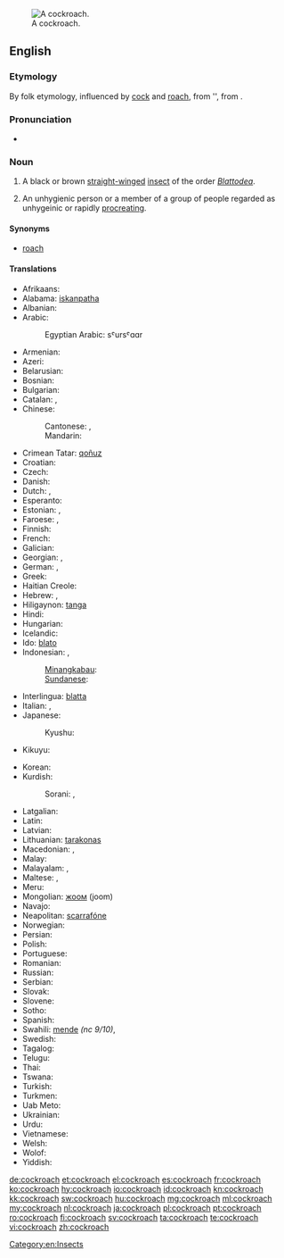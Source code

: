 [[Image:Cockroachcloseup.jpg|thumb|A cockroach.]]
==English==

{{wikipedia}}

===Etymology===
By folk etymology, influenced by [[cock]] and [[roach]], from {{etyl|es}} ''{{term|cucaracha||woodlouse|lang=es}}, from {{term|cuco||caterpillar|lang=es}}.

===Pronunciation===
* {{audio|en-us-cockroach.ogg|Audio (US)}}

===Noun===
{{en-noun|es}}

# {{zoology}} A black or brown [[straight]][[-winged]] [[insect]] of the order ''[[Blattodea]]''.
# {{slang|derogatory}} An unhygienic person or a member of a group of people regarded as unhygeinic or rapidly [[procreate|procreating]].

====Synonyms====
* [[roach]] {{qualifier|US}}

====Translations====
{{trans-top|insect}}
* Afrikaans: {{t-|af|kakkerlak|xs=Afrikaans}}
* Alabama: [[iskanpatha]]
* Albanian: {{t|sq|kacabu}}
* Arabic: {{t|ar|صرصور|m|tr=SurSuur}}
*: Egyptian Arabic: {{Arab|[[صرصار]]}} sˤursˤɑɑr
* Armenian: {{t-|hy|ուտիճ|tr=utič}}
* Azeri: {{t|az|tarakan}}
* Belarusian: {{t|be|прусак|sc=Cyrl}}
* Bosnian: {{t-|bs|žohar|m}}
* Bulgarian: {{t+|bg|хлебарка|f|tr=khlebarka}}
* Catalan: {{t-|ca|escarabat|m}}, {{t|ca|panerola|f}}
* Chinese:
*: Cantonese: {{t|yue|蟑|sc=Hani}}, {{t|yue|甴|sc=Hani}}
*: Mandarin: {{t-|cmn|蟑螂|tr=zhāngláng|sc=Hani}}
* Crimean Tatar: [[qoñuz]]
* Croatian: {{t+|hr|žohar|m}}
* Czech: {{t-|cs|šváb|m}}
* Danish: {{t+|da|kakerlak|c}}
* Dutch: {{t+|nl|kakkerlak|f}}, {{t-|nl|sissende kakkerlak|f}}
* Esperanto: {{t-|eo|blato|xs=Esperanto}}
* Estonian: {{t|et|prussakas}}, {{t|et|prussakalised|p}}
* Faroese: {{t|fo|grótlús|f}}, {{qualifier|colloquial}} {{t|fo|kakkulakkur|m}}
* Finnish: {{t-|fi|torakka}}
* French: {{t+|fr|cafard|m}}
* Galician: {{t|gl|barata}}
* Georgian: {{t|ka|აბანოს ჭია|tr=abanos chia|sc=Geor}}, {{t|ka|ტარაკანი|tr=tarakani|sc=Geor}}
* German: {{t+|de|Schabe|f}}, {{t+|de|Kakerlake|f}}
* Greek: {{t+|el|κατσαρίδα|f|tr=katsarída}}
* Haitian Creole: {{tø|ht|blat}}
* Hebrew: {{t-|he|ג׳וק|alt=ג׳וּק|tr=juq}}, {{t|he|תיקן|tr=tikan}}
* Hiligaynon: [[tanga]]
* Hindi: {{t|hi|तिलचट्टा|tr=tilcaṭṭā|xs=Hindi}}
* Hungarian: {{t+|hu|csótány}}
* Icelandic: {{t-|is|kakkalakki|m}}
* Ido: [[blato]]
* Indonesian: {{t+|id|kecoak|xs=Indonesian}}, {{t-|id|kacoa|xs=Indonesian}}
*: [[Minangkabau]]: {{tø|min|lipeh}}
*: [[Sundanese]]: {{t|su|cucunguk}}
* Interlingua: [[blatta]]
* Italian: {{t-|it|blatta|f}}, {{t+|it|scarafaggio|m}}
* Japanese: {{t+|ja|ゴキブリ|tr=gokiburi}}
*: Kyushu: {{t+|ja|アマメ|tr=amame}}
* Kikuyu: {{tø|ki|nyeje}}
{{trans-mid}}
* Korean: {{t-|ko|바퀴벌레|tr=bakwibeolle}}
* Kurdish:
*: Sorani: {{ku-Arab|[[سیسرک]]}}, {{ku-Arab|[[سیسارک]]}}
* Latgalian: {{tø|ltg|brusaks|m}}
* Latin: {{t+|la|blatta|f}}
* Latvian: {{t|lv|prusaks}}
* Lithuanian: [[tarakonas]] {{m}}
* Macedonian: {{t|mk|бубашваба|f|tr=bubašvába}}, {{t|mk|лебарка|f|tr=lébarka}}
* Malay: {{t-|ms|lipas|xs=Malay}}
* Malayalam: {{t-|ml|പാറ്റ|tr=pātta|sc=Mlym|xs=Malayalam}}, {{t-|ml|പാററ|tr=pātta|sc=Mlym|xs=Malayalam}}
* Maltese: {{t-|mt|wirdiena|f|xs=Maltese}}, {{t-|mt|kokroċ|m|xs=Maltese}}
* Meru: {{tø|mer|njenje}}
* Mongolian: [[жоом]] (joom)
* Navajo: {{tø|nv|chʼoshtsoh}}
* Neapolitan: [[scarrafóne]]
* Norwegian: {{t-|no|kakerlakk|m}}
* Persian: {{t+|fa|سوسک|tr=susk}}
* Polish: {{t+|pl|karaluch|m}}
* Portuguese: {{t+|pt|barata|f}}
* Romanian: {{t+|ro|gândac|m}}
* Russian: {{t+|ru|таракан|m|tr=tarakán}}
* Serbian: {{t|sr|бубашваба|sc=Cyrl}}
* Slovak: {{t|sk|šváb|m}}
* Slovene: {{t+|sl|ščurek|m}}
* Sotho: {{t|st|lephela|xs=Sotho}}
* Spanish: {{t+|es|cucaracha|f}}
* Swahili: [[mende]] ''(nc 9/10)'', {{t+|sw|kombamwiko|xs=Swahili}}
* Swedish: {{t+|sv|kackerlacka|c}}
* Tagalog: {{t|tl|ipis|xs=Tagalog}}
* Telugu: {{t+|te|బొద్దింక}}
* Thai: {{t|th|แมลงสาบ|tr=maelong sàap}}
* Tswana: {{t|tn|lefele}}
* Turkish: {{t+|tr|hamam böceği}}
* Turkmen: {{t|tk|saçakçy}}
* Uab Meto: {{tø|aoz|iki}}
* Ukrainian: {{t|uk|тарган|m|tr=tarhán}}
* Urdu: {{t|ur|جهنگر|xs=Urdu}}
* Vietnamese: {{t-|vi|con gián|xs=Vietnamese}}
* Welsh: {{t|cy|chwilod duon}}
* Wolof: {{t|wo|mbóot|alt=mbóot mi}}
* Yiddish: {{t|yi|טאַראַקאַן|sc=Hebr}}
{{trans-bottom}}

[[Category:en:Insects]]

[[de:cockroach]]
[[et:cockroach]]
[[el:cockroach]]
[[es:cockroach]]
[[fr:cockroach]]
[[ko:cockroach]]
[[hy:cockroach]]
[[io:cockroach]]
[[id:cockroach]]
[[kn:cockroach]]
[[kk:cockroach]]
[[sw:cockroach]]
[[hu:cockroach]]
[[mg:cockroach]]
[[ml:cockroach]]
[[my:cockroach]]
[[nl:cockroach]]
[[ja:cockroach]]
[[pl:cockroach]]
[[pt:cockroach]]
[[ro:cockroach]]
[[fi:cockroach]]
[[sv:cockroach]]
[[ta:cockroach]]
[[te:cockroach]]
[[vi:cockroach]]
[[zh:cockroach]]